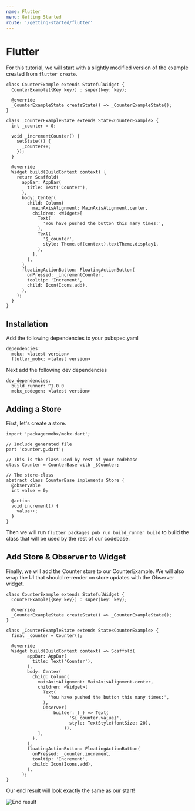 ```yaml
---
name: Flutter
menu: Getting Started
route: '/getting-started/flutter'
---
```


# Flutter

For this tutorial, we will start with a slightly modified version of the example created from `flutter create`.

```
class CounterExample extends StatefulWidget {
  CounterExample({Key key}) : super(key: key);

  @override
  _CounterExampleState createState() => _CounterExampleState();
}

class _CounterExampleState extends State<CounterExample> {
  int _counter = 0;

  void _incrementCounter() {
    setState(() {
      _counter++;
    });
  }

  @override
  Widget build(BuildContext context) {
    return Scaffold(
      appBar: AppBar(
        title: Text('Counter'),
      ),
      body: Center(
        child: Column(
          mainAxisAlignment: MainAxisAlignment.center,
          children: <Widget>[
            Text(
              'You have pushed the button this many times:',
            ),
            Text(
              '$_counter',
              style: Theme.of(context).textTheme.display1,
            ),
          ],
        ),
      ),
      floatingActionButton: FloatingActionButton(
        onPressed: _incrementCounter,
        tooltip: 'Increment',
        child: Icon(Icons.add),
      ),
    );
  }
}

```

## Installation

Add the following dependencies to your pubspec.yaml

```
dependencies:
  mobx: <latest version>
  flutter_mobx: <latest version>
```

Next add the following dev dependencies

```
dev_dependencies:
  build_runner: ^1.0.0
  mobx_codegen: <latest version>
```

## Adding a Store

First, let's create a store.

```
import 'package:mobx/mobx.dart';

// Include generated file
part 'counter.g.dart';

// This is the class used by rest of your codebase
class Counter = CounterBase with _$Counter;

// The store-class
abstract class CounterBase implements Store {
  @observable
  int value = 0;

  @action
  void increment() {
    value++;
  }
}
```

Then we will run `flutter packages pub run build_runner build` to build the class that will be used by the rest of our codebase.

## Add Store & Observer to Widget

Finally, we will add the Counter store to our CounterExample. We will also wrap the UI that should re-render on store updates with the Observer widget.

```
class CounterExample extends StatefulWidget {
  CounterExample({Key key}) : super(key: key);

  @override
  _CounterExampleState createState() => _CounterExampleState();
}

class _CounterExampleState extends State<CounterExample> {
  final _counter = Counter();

  @override
  Widget build(BuildContext context) => Scaffold(
        appBar: AppBar(
          title: Text('Counter'),
        ),
        body: Center(
          child: Column(
            mainAxisAlignment: MainAxisAlignment.center,
            children: <Widget>[
              Text(
                'You have pushed the button this many times:',
              ),
              Observer(
                  builder: (_) => Text(
                        '${_counter.value}',
                        style: TextStyle(fontSize: 20),
                      )),
            ],
          ),
        ),
        floatingActionButton: FloatingActionButton(
          onPressed: _counter.increment,
          tooltip: 'Increment',
          child: Icon(Icons.add),
        ),
      );
}
```

Our end result will look exactly the same as our start!

<div style={{ display: 'flex', justifyContent: 'center' }}>
    <img src="/public/end_result.png" alt="End result" />
</div>
